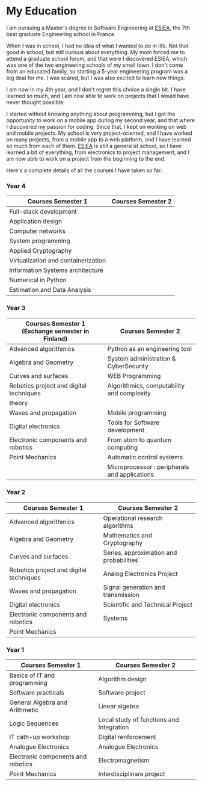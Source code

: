 # My Education

I am pursuing a Master's degree in Software Engineering at [ESIEA](https://esiea.fr/en), the 7th best graduate Engineering school in France.

When I was in school, I had no idea of what I wanted to do in life. Not that good in school, but still curious about everything. My mom forced me to attend a graduate school forum, and that were I discovered ESIEA, which was one of the two engineering schools of my small town. I don't come from an educated family, so starting a 5-year engineering program was a big deal for me. I was scared, but I was also excited to learn new things.

I am now in my 4th year, and I don't regret this choice a single bit. I have learned so much, and I am now able to work on projects that I would have never thought possible.

I started without knowing anything about programming, but I got the opportunity to work on a mobile app during my second year, and that where I discovered my passion for coding. Since that, I kept on working on web and mobile projects.
My school is very project-oriented, and I have worked on many projects, from a mobile app to a web platform, and I have learned so much from each of them.
[ESIEA](https://esiea.fr/en) is still a generalist school, so I have learned a bit of everything, from electronics to project management, and I am now able to work on a project from the beginning to the end.

Here's a complete details of all the courses I have taken so far:

### Year 4

| Courses Semester 1                  | Courses Semester 2 |
| ----------------------------------- | ------------------ |
| Full-stack development              |                    |
| Application design                  |                    |
| Computer networks                   |                    |
| System programming                  |                    |
| Applied Cryptography                |                    |
| Virtualization and containerization |                    |
| Information Systems architecture    |                    |
| Numerical in Python                 |                    |
| Estimation and Data Analysis        |                    |

### Year 3

| Courses Semester 1 (Exchange semester in Finland) | Courses Semester 2                            |
| ------------------------------------------------- | --------------------------------------------- |
| Advanced algorithmics                             | Python as an engineering tool                 |
| Algebra and Geometry                              | System administration & CyberSecurity         |
| Curves and surfaces                               | WEB Programming                               |
| Robotics project and digital techniques           | Algorithmics, computability and complexity    |
| theory                                            |
| Waves and propagation                             | Mobile programming                            |
| Digital electronics                               | Tools for Software development                |
| Electronic components and robotics                | From atom to quantum computing                |
| Point Mechanics                                   | Automatic control systems                     |
|                                                   | Microprocessor : peripherals and applications |

### Year 2

| Courses Semester 1                      | Courses Semester 2                      |
| --------------------------------------- | --------------------------------------- |
| Advanced algorithmics                   | Operational research algorithms         |
| Algebra and Geometry                    | Mathematics and Cryptography            |
| Curves and surfaces                     | Series, approximation and probabilities |
| Robotics project and digital techniques | Analog Electronics Project              |
| Waves and propagation                   | Signal generation and transmission      |
| Digital electronics                     | Scientific and Technical Project        |
| Electronic components and robotics      | Systems                                 |
| Point Mechanics                         |                                         |

### Year 1

| Courses Semester 1                 | Courses Semester 2                       |
| ---------------------------------- | ---------------------------------------- |
| Basics of IT and programming       | Algorithm design                         |
| Software practicals                | Software project                         |
| General Algebra and Arithmetic     | Linear algebra                           |
| Logic Sequences                    | Local study of functions and Integration |
| IT cath-up workshop                | Digital renforcement                     |
| Analogue Electronics               | Analogue Electronics                     |
| Electronic components and robotics | Electromagnetism                         |
| Point Mechanics                    | Interdisciplinare project                |
